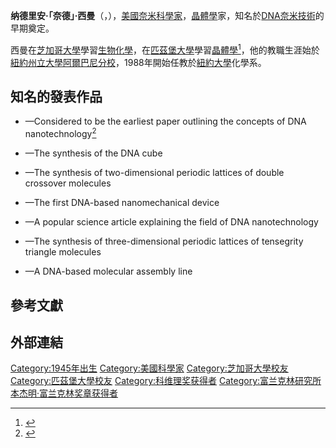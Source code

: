 {{Infobox scientist
| name              = Nadrian C. Seeman<br><small>纳德里安·西曼</small>
| image             = Nadrian Seeman.jpg
| image_size        = 
| alt               = 
| caption           = 
| birth_date        = {{birth date and age|1945|12|16}}
| birth_place       = [[美國|美國]][[伊利諾伊州|伊利諾伊州]][[芝加哥|芝加哥]]
| death_date        = 11-16-2021
| death_place       = 
| residence         = 
| citizenship       = 
| nationality       = {{USA}}
| fields            = [[奈米技術|奈米技術]]、[[晶體學|晶體學]]
| workplaces        = [[紐約大學|紐約大學]]
| alma_mater        = [[芝加哥大學|芝加哥大學]]<br>[[匹茲堡大學|匹茲堡大學]]
| doctoral_advisor  = 
| academic_advisors = 
| doctoral_students = 
| notable_students  = 
| known_for         = [[DNA奈米技術|DNA奈米技術]]
| author_abbrev_bot = 
| author_abbrev_zoo = 
| influences        = 
| influenced        = 
| awards            = 
| signature         = <!--(filename only)-->
| signature_alt     = 
| footnotes         = 
}}

'''纳德里安·「奈德」·西曼'''（{{lang-en|'''Nadrian C. "Ned" Seeman'''}}，{{bd|1945年|12月16日|}}），[[美國|美國]][[奈米|奈米]][[科學家|科學家]]，[[晶體學|晶體學]]家，知名於[[DNA奈米技術|DNA奈米技術]]的早期奠定。

西曼在[[芝加哥大學|芝加哥大學]]學習[[生物化學|生物化學]]，在[[匹茲堡大學|匹茲堡大學]]學習[[晶體學|晶體學]]<ref>{{cite web |url=http://seemanlab4.chem.nyu.edu/Seeman.html |publisher=Nadrian Seeman lab |title=Ned's Biography |access-date=2013-10-09 |archive-url=https://web.archive.org/web/20120305155436/http://seemanlab4.chem.nyu.edu/Seeman.html |archive-date=2012-03-05 |dead-url=yes }}</ref>，他的教職生涯始於[[紐約州立大學阿爾巴尼分校|紐約州立大學阿爾巴尼分校]]，1988年開始任教於[[紐約大學|紐約大學]]化學系。

==知名的發表作品==
* {{cite journal |doi=10.1016/0022-5193(82)90002-9 |pmid=6188926 |title=Nucleic acid junctions and lattices |year=1982 |last1=Seeman |first1=N |journal=Journal of Theoretical Biology |volume=99 |issue=2 |pages=237}}—Considered to be the earliest paper outlining the concepts of DNA nanotechnology<ref>{{cite journal|url=http://www.nature.com/articles/nnano.2011.187|pages=763–772|title=Challenges and opportunities for structural DNA nanotechnology|journal=Nature Nanotechnology|volume=6|issue=12|issn=1748-3395|date=2011/12|language=En|accessdate=2018-04-02|doi=10.1038/nnano.2011.187|author=Andre V. Pinheiro, Dongran Han, William M. Shih, Hao Yan}}</ref>

* {{cite journal |doi=10.1038/350631a0 |pmid=2017259 |title=Synthesis from DNA of a molecule with the connectivity of a cube |year=1991 |last1=Chen |first1=Junghuei |last2=Seeman |first2=Nadrian C. |journal=Nature |volume=350 |issue=6319 |pages=631}}—The synthesis of the DNA cube

* {{cite journal |last=Winfree |first=Erik |authorlink= |coauthors=Liu, Furong; Wenzler, Lisa A. & Seeman, Nadrian C. |title=Design and self-assembly of two-dimensional DNA crystals |journal=Nature|volume=394 |issue= 6693|pages=529–544 |issn=0028-0836 |pmid=9707114|doi=10.1038/28998|date=6 August 1998}}—The synthesis of two-dimensional periodic lattices of double crossover molecules

* {{cite journal |last=Mao |first=Chengde |authorlink= |coauthors=Sun, Weiqiong; Shen, Zhiyong & Seeman, Nadrian C. |title=A DNA Nanomechanical Device Based on the B-Z Transition |url=https://archive.org/details/sim_nature-uk_1999-01-14_397_6715/page/144 |journal=Nature |volume=397 |issue= 6715|pages=144–146 |issn=0028-0836 |pmid=9923675|doi=10.1038/16437|date=14 January 1999}}—The first DNA-based nanomechanical device

* {{cite journal |last=Seeman |first=Nadrian C. |title=Nanotechnology and the double helix |journal=[[Scientific_American|Scientific American]] |pages=64–75 |pmid=15195395 |url=http://www.scientificamerican.com/article.cfm?id=nanotechnology-and-the-do |volume=290 |issue=6 |doi=10.1038/scientificamerican0604-64|date=June 2004}}—A popular science article explaining the field of DNA nanotechnology

* {{cite journal |doi=10.1038/nature08274 |pmc=2764300 |title=From molecular to macroscopic via the rational design of a self-assembled 3D DNA crystal |pmid=19727196 |year=2009 |last1=Zheng |first1=Jianping |last2=Birktoft |first2=Jens J. |last3=Chen |first3=Yi |last4=Wang |first4=Tong |last5=Sha |first5=Ruojie |last6=Constantinou |first6=Pamela E. |last7=Ginell |first7=Stephan L. |last8=Mao |first8=Chengde |last9=Seeman |first9=Nadrian C. |journal=Nature |volume=461 |issue=7260 |pages=74}}—The synthesis of three-dimensional periodic lattices of tensegrity triangle molecules

* {{cite journal |doi=10.1038/nature09026 |pmc=2872101 |title=A proximity-based programmable DNA nanoscale assembly line |pmid=20463734 |year=2010 |last1=Gu |first1=Hongzhou |last2=Chao |first2=Jie |last3=Xiao |first3=Shou-Jun |last4=Seeman |first4=Nadrian C. |journal=Nature |volume=465 |issue=7295 |pages=202}}—A DNA-based molecular assembly line

==參考文獻==
{{Reflist}}

==外部連結==

{{科维理奖获得者}}
{{富兰克林研究所本杰明·富兰克林奖章获得者}}

{{DEFAULTSORT: Seeman, Nadrian}}
[[Category:1945年出生|Category:1945年出生]]
[[Category:美國科學家|Category:美國科學家]]
[[Category:芝加哥大學校友|Category:芝加哥大學校友]]
[[Category:匹茲堡大學校友|Category:匹茲堡大學校友]]
[[Category:科维理奖获得者|Category:科维理奖获得者]]
[[Category:富兰克林研究所本杰明·富兰克林奖章获得者|Category:富兰克林研究所本杰明·富兰克林奖章获得者]]